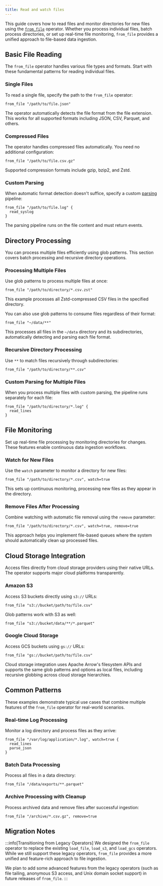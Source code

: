 ```yaml
---
title: Read and watch files
---
```


This guide covers how to read files and monitor directories for new files using
the [`from_file`](/reference/operators/from) operator. Whether you process
individual files, batch process directories, or set up real-time file
monitoring, `from_file` provides a unified approach to file-based data
ingestion.

## Basic File Reading

The `from_file` operator handles various file types and formats. Start with
these fundamental patterns for reading individual files.

### Single Files

To read a single file, specify the path to the `from_file` operator:

```tql
from_file "/path/to/file.json"
```

The operator automatically detects the file format from the file extension.
This works for all supported formats including JSON, CSV, Parquet, and others.

### Compressed Files

The operator handles compressed files automatically. You need no additional
configuration:

```tql
from_file "/path/to/file.csv.gz"
```

Supported compression formats include gzip, bzip2, and Zstd.

### Custom Parsing

When automatic format detection doesn't suffice, specify a custom
[parsing](/reference/operators/#parsing) pipeline:

```tql
from_file "/path/to/file.log" {
  read_syslog
}
```

The parsing pipeline runs on the file content and must return events.

## Directory Processing

You can process multiple files efficiently using glob patterns. This section
covers batch processing and recursive directory operations.

### Processing Multiple Files

Use glob patterns to process multiple files at once:

```tql
from_file "/path/to/directory/*.csv.zst"
```

This example processes all Zstd-compressed CSV files in the specified
directory.

You can also use glob patterns to consume files regardless of their format:

```tql
from_file "~/data/**"
```

This processes all files in the `~/data` directory and its subdirectories,
automatically detecting and parsing each file format.

### Recursive Directory Processing

Use `**` to match files recursively through subdirectories:

```tql
from_file "/path/to/directory/**.csv"
```

### Custom Parsing for Multiple Files

When you process multiple files with custom parsing, the pipeline runs
separately for each file:

```tql
from_file "/path/to/directory/*.log" {
  read_lines
}
```

## File Monitoring

Set up real-time file processing by monitoring directories for changes. These
features enable continuous data ingestion workflows.

### Watch for New Files

Use the `watch` parameter to monitor a directory for new files:

```tql
from_file "/path/to/directory/*.csv", watch=true
```

This sets up continuous monitoring, processing new files as they appear in the
directory.

### Remove Files After Processing

Combine watching with automatic file removal using the `remove` parameter:

```tql
from_file "/path/to/directory/*.csv", watch=true, remove=true
```

This approach helps you implement file-based queues where the system should
automatically clean up processed files.

## Cloud Storage Integration

Access files directly from cloud storage providers using their native URLs.
The operator supports major cloud platforms transparently.

### Amazon S3

Access S3 buckets directly using `s3://` URLs:

```tql
from_file "s3://bucket/path/to/file.csv"
```

Glob patterns work with S3 as well:

```tql
from_file "s3://bucket/data/**/*.parquet"
```

### Google Cloud Storage

Access GCS buckets using `gs://` URLs:

```tql
from_file "gs://bucket/path/to/file.csv"
```

Cloud storage integration uses Apache Arrow's filesystem APIs and supports the
same glob patterns and options as local files, including recursive globbing
across cloud storage hierarchies.

## Common Patterns

These examples demonstrate typical use cases that combine multiple features of
the `from_file` operator for real-world scenarios.

### Real-time Log Processing

Monitor a log directory and process files as they arrive:

```tql
from_file "/var/log/application/*.log", watch=true {
  read_lines
  parse_json
}
```

### Batch Data Processing

Process all files in a data directory:

```tql
from_file "/data/exports/**.parquet"
```

### Archive Processing with Cleanup

Process archived data and remove files after successful ingestion:

```tql
from_file "/archive/*.csv.gz", remove=true
```

## Migration Notes

:::info[Transitioning from Legacy Operators]
We designed the `from_file` operator to replace the existing `load_file`,
`load_s3`, and `load_gcs` operators. While we still support these legacy
operators, `from_file` provides a more unified and feature-rich approach to
file ingestion.

We plan to add some advanced features from the legacy operators (such as file
tailing, anonymous S3 access, and Unix domain socket support) in future
releases of `from_file`.
:::
